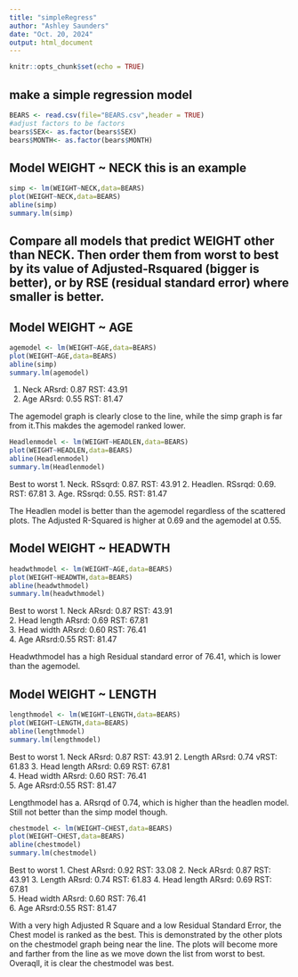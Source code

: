 ```yaml
---
title: "simpleRegress"
author: "Ashley Saunders"
date: "Oct. 20, 2024"
output: html_document
---
```


```r
knitr::opts_chunk$set(echo = TRUE)
```

## make a simple regression model

```r
BEARS <- read.csv(file="BEARS.csv",header = TRUE)
#adjust factors to be factors
bears$SEX<- as.factor(bears$SEX)
bears$MONTH<- as.factor(bears$MONTH)
```

## Model WEIGHT ~ NECK  this is an example  

```r
simp <- lm(WEIGHT~NECK,data=BEARS)
plot(WEIGHT~NECK,data=BEARS)
abline(simp)
summary.lm(simp)
```


## Compare all models that predict WEIGHT other than NECK. Then order them from worst to best by its value of Adjusted-Rsquared (bigger is better), or by RSE (residual standard error) where smaller is better. 

## Model WEIGHT ~ AGE    
```r
agemodel <- lm(WEIGHT~AGE,data=BEARS)
plot(WEIGHT~AGE,data=BEARS)
abline(simp)
summary.lm(agemodel)
```

1. Neck     ARsrd: 0.87     RST: 43.91
2. Age      ARsrd: 0.55     RST: 81.47

The agemodel graph is clearly close to the line, while the simp graph is far from it.This makdes the agemodel ranked lower. 

```r
Headlenmodel <- lm(WEIGHT~HEADLEN,data=BEARS)
plot(WEIGHT~HEADLEN,data=BEARS)
abline(Headlenmodel)
summary.lm(Headlenmodel)
```

Best to worst
1. Neck.      RSsqrd: 0.87.      RST: 43.91
2. Headlen.   RSsrqd: 0.69.      RST: 67.81
3. Age.       RSsrqd: 0.55.      RST: 81.47

The Headlen model is better than the agemodel regardless of the scattered plots. The Adjusted R-Squared is higher at 0.69 and the agemodel at 0.55.

## Model WEIGHT ~ HEADWTH 
```r
headwthmodel <- lm(WEIGHT~AGE,data=BEARS)
plot(WEIGHT~HEADWTH,data=BEARS)
abline(headwthmodel)
summary.lm(headwthmodel)
```

Best to worst
1. Neck               ARsrd: 0.87         RST: 43.91       
2. Head length        ARsrd: 0.69         RST: 67.81    
3. Head width         ARsrd: 0.60         RST: 76.41     
4. Age                ARsrd:0.55          RST: 81.47       

Headwthmodel has a high Residual standard error of 76.41, which is lower than the agemodel.

## Model WEIGHT ~ LENGTH 
```r
lengthmodel <- lm(WEIGHT~LENGTH,data=BEARS)
plot(WEIGHT~LENGTH,data=BEARS)
abline(lengthmodel)
summary.lm(lengthmodel)
```
Best to worst
1. Neck               ARsrd: 0.87         RST: 43.91 
2. Length             ARsrd: 0.74        vRST: 61.83
3. Head length        ARsrd: 0.69         RST: 67.81    
4. Head width         ARsrd: 0.60         RST: 76.41     
5. Age                ARsrd:0.55          RST: 81.47

Lengthmodel has a. ARsrqd of 0.74, which is higher than the headlen model. Still not better than the simp model though. 

```r
chestmodel <- lm(WEIGHT~CHEST,data=BEARS)
plot(WEIGHT~CHEST,data=BEARS)
abline(chestmodel)
summary.lm(chestmodel)
```
Best to worst
1. Chest              ARsrd: 0.92         RST: 33.08
2. Neck               ARsrd: 0.87         RST: 43.91 
3. Length             ARsrd: 0.74         RST: 61.83
4. Head length        ARsrd: 0.69         RST: 67.81    
5. Head width         ARsrd: 0.60         RST: 76.41     
6. Age                ARsrd:0.55          RST: 81.47

With a very high Adjusted R Square and a low Residual Standard Error, the Chest model is ranked as the best. This is demonstrated by the other plots on the chestmodel graph being near the line. The plots will become more and farther from the line as we move down the list from worst to best. Overaqll, it is clear the chestmodel was best.



